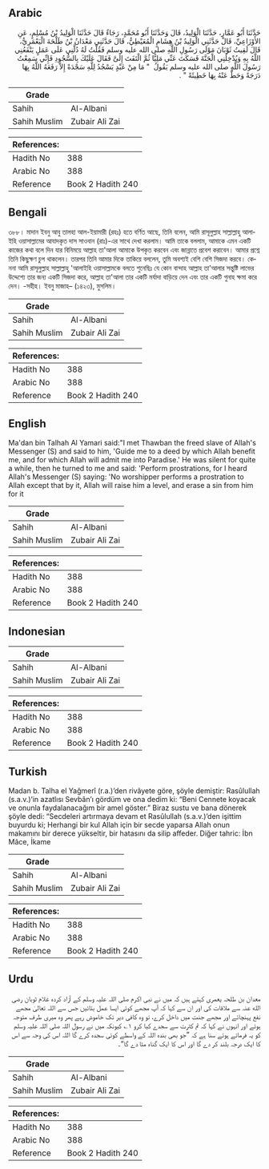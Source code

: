 ## Arabic


<div dir="rtl" lang="ar" style={{fontSize:'larger',backgroundColor:'#f8f9fa',padding:20}}>
حَدَّثَنَا أَبُو عَمَّارٍ، حَدَّثَنَا الْوَلِيدُ، قَالَ وَحَدَّثَنَا أَبُو مُحَمَّدٍ، رَجَاءٌ قَالَ حَدَّثَنَا الْوَلِيدُ بْنُ مُسْلِمٍ، عَنِ الأَوْزَاعِيِّ، قَالَ حَدَّثَنِي الْوَلِيدُ بْنُ هِشَامٍ الْمُعَيْطِيُّ، قَالَ حَدَّثَنِي مَعْدَانُ بْنُ طَلْحَةَ الْيَعْمَرِيُّ، قَالَ لَقِيتُ ثَوْبَانَ مَوْلَى رَسُولِ اللَّهِ صلى الله عليه وسلم فَقُلْتُ لَهُ دُلَّنِي عَلَى عَمَلٍ يَنْفَعُنِي اللَّهُ بِهِ وَيُدْخِلُنِي الْجَنَّةَ فَسَكَتَ عَنِّي مَلِيًّا ثُمَّ الْتَفَتَ إِلَىَّ فَقَالَ عَلَيْكَ بِالسُّجُودِ فَإِنِّي سَمِعْتُ رَسُولَ اللَّهِ صلى الله عليه وسلم يَقُولُ ‏ "‏ مَا مِنْ عَبْدٍ يَسْجُدُ لِلَّهِ سَجْدَةً إِلاَّ رَفَعَهُ اللَّهُ بِهَا دَرَجَةً وَحَطَّ عَنْهُ بِهَا خَطِيئَةً ‏"‏ ‏.‏
</div>
<div style={{backgroundColor:'#f8f9fa',padding:20, marginBottom: 10}}><table> <thead> <tr> <th>Grade</th> <th></th> </tr> </thead> <tbody> <tr><td>Sahih</td><td>Al-Albani</td></tr><tr><td>Sahih Muslim</td><td>Zubair Ali Zai</td></tr></tbody></table><table> <thead> <tr> <th>References:</th> <th></th> </tr> </thead> <tbody><tr><td>Hadith No</td><td>388</td></tr><tr><td>Arabic No</td><td>388</td></tr><tr><td>Reference</td><td>Book 2 Hadith 240</td></tr></tbody></table></div>

## Bengali


<div dir="ltr" lang="bn" style={{fontSize:'larger',backgroundColor:'#f8f9fa',padding:20}}>
৩৮৮। মাদান ইবনু আবু তালহা আল-ইয়ামারী (রহঃ) হতে বর্ণিত আছে, তিনি বলেন, আমি রাসূলুল্লাহ সাল্লাল্লাহু আলাইহি ওয়াসাল্লামের আযাদকৃত দাস সাওবান (রাঃ)-এর সাথে দেখা করলাম। আমি তাকে বললাম, আমাকে এমন একটি কাজের কথা বলে দিন যার বিনিময়ে আল্লাহ তা'আলা আমাকে উপকৃত করবেন এবং জান্নাতে প্রবেশ করাবেন। আমার প্রশ্নে তিনি কিছুক্ষণ চুপ থাকলেন। তারপর তিনি আমার দিকে তাকিয়ে বললেন, তুমি অবশ্যই বেশি বেশি সিজদা করবে। কেননা আমি রাসূলুল্লাহ সাল্লাল্লাহু 'আলাইহি ওয়াসাল্লামকে বলতে শুনেছিঃ যে কোন বান্দাহ আল্লাহ তা'আলার সন্তুষ্টি লাভের উদ্দেশ্যে তার জন্য একটি সিজদা করে, আল্লাহ তা'আলা তার একটি মর্যাদা বাড়িয়ে দেন এবং তার একটি গুনাহ ক্ষমা করে দেন। -সহীহ। ইবনু মাজাহ– (১৪২৩), মুসলিম।
</div>
<div style={{backgroundColor:'#f8f9fa',padding:20, marginBottom: 10}}><table> <thead> <tr> <th>Grade</th> <th></th> </tr> </thead> <tbody> <tr><td>Sahih</td><td>Al-Albani</td></tr><tr><td>Sahih Muslim</td><td>Zubair Ali Zai</td></tr></tbody></table><table> <thead> <tr> <th>References:</th> <th></th> </tr> </thead> <tbody><tr><td>Hadith No</td><td>388</td></tr><tr><td>Arabic No</td><td>388</td></tr><tr><td>Reference</td><td>Book 2 Hadith 240</td></tr></tbody></table></div>

## English


<div dir="ltr" lang="en" style={{fontSize:'larger',backgroundColor:'#f8f9fa',padding:20}}>
Ma'dan bin Talhah Al Yamari said:"I met Thawban the freed slave of Allah's Messenger (S) and said to him, 'Guide me to a deed by which Allah benefit me, and for which Allah will admit me into Paradise.' He was silent for quite a while, then he turned to me and said: 'Perform prostrations, for I heard Allah's Messenger (S) saying: 'No worshipper performs a prostration to Allah except that by it, Allah will raise him a level, and erase a sin from him for it
</div>
<div style={{backgroundColor:'#f8f9fa',padding:20, marginBottom: 10}}><table> <thead> <tr> <th>Grade</th> <th></th> </tr> </thead> <tbody> <tr><td>Sahih</td><td>Al-Albani</td></tr><tr><td>Sahih Muslim</td><td>Zubair Ali Zai</td></tr></tbody></table><table> <thead> <tr> <th>References:</th> <th></th> </tr> </thead> <tbody><tr><td>Hadith No</td><td>388</td></tr><tr><td>Arabic No</td><td>388</td></tr><tr><td>Reference</td><td>Book 2 Hadith 240</td></tr></tbody></table></div>

## Indonesian


<div dir="ltr" lang="id" style={{fontSize:'larger',backgroundColor:'#f8f9fa',padding:20}}>

</div>
<div style={{backgroundColor:'#f8f9fa',padding:20, marginBottom: 10}}><table> <thead> <tr> <th>Grade</th> <th></th> </tr> </thead> <tbody> <tr><td>Sahih</td><td>Al-Albani</td></tr><tr><td>Sahih Muslim</td><td>Zubair Ali Zai</td></tr></tbody></table><table> <thead> <tr> <th>References:</th> <th></th> </tr> </thead> <tbody><tr><td>Hadith No</td><td>388</td></tr><tr><td>Arabic No</td><td>388</td></tr><tr><td>Reference</td><td>Book 2 Hadith 240</td></tr></tbody></table></div>

## Turkish


<div dir="ltr" lang="tr" style={{fontSize:'larger',backgroundColor:'#f8f9fa',padding:20}}>
Madan b. Talha el Yağmerî (r.a.)’den rivâyete göre, şöyle demiştir: Rasûlullah (s.a.v.)’in azatlısı Sevbân’ı gördüm ve ona dedim ki: “Beni Cennete koyacak ve onunla faydalanacağım bir amel göster.” Biraz sustu ve bana dönerek şöyle dedi: “Secdeleri artırmaya devam et Rasûlullah (s.a.v.)’den işittim buyurdu ki; Herhangi bir kul Allah için bir secde yaparsa Allah onun makamını bir derece yükseltir, bir hatasını da silip affeder. Diğer tahric: İbn Mâce, İkame
</div>
<div style={{backgroundColor:'#f8f9fa',padding:20, marginBottom: 10}}><table> <thead> <tr> <th>Grade</th> <th></th> </tr> </thead> <tbody> <tr><td>Sahih</td><td>Al-Albani</td></tr><tr><td>Sahih Muslim</td><td>Zubair Ali Zai</td></tr></tbody></table><table> <thead> <tr> <th>References:</th> <th></th> </tr> </thead> <tbody><tr><td>Hadith No</td><td>388</td></tr><tr><td>Arabic No</td><td>388</td></tr><tr><td>Reference</td><td>Book 2 Hadith 240</td></tr></tbody></table></div>

## Urdu


<div dir="rtl" lang="ur" style={{fontSize:'larger',backgroundColor:'#f8f9fa',padding:20}}>
معدان بن طلحہ یعمری کہتے ہیں کہ میں نے نبی اکرم صلی اللہ علیہ وسلم کے آزاد کردہ غلام ثوبان رضی الله عنہ سے ملاقات کی اور ان سے کہا کہ آپ مجھے کوئی ایسا عمل بتائیں جس سے اللہ تعالیٰ مجھے نفع پہنچائے اور مجھے جنت میں داخل کرے، تو وہ کافی دیر تک خاموش رہے پھر وہ میری طرف متوجہ ہوئے اور انہوں نے کہا کہ تم کثرت سے سجدے کیا کرو ۱؎ کیونکہ میں نے رسول اللہ صلی اللہ علیہ وسلم کو یہ فرماتے ہوئے سنا ہے کہ ”جو بھی بندہ اللہ کے واسطے کوئی سجدہ کرے گا اللہ اس کی وجہ سے اس کا ایک درجہ بلند کر دے گا اور اس کا ایک گناہ مٹا دے گا“۔
</div>
<div style={{backgroundColor:'#f8f9fa',padding:20, marginBottom: 10}}><table> <thead> <tr> <th>Grade</th> <th></th> </tr> </thead> <tbody> <tr><td>Sahih</td><td>Al-Albani</td></tr><tr><td>Sahih Muslim</td><td>Zubair Ali Zai</td></tr></tbody></table><table> <thead> <tr> <th>References:</th> <th></th> </tr> </thead> <tbody><tr><td>Hadith No</td><td>388</td></tr><tr><td>Arabic No</td><td>388</td></tr><tr><td>Reference</td><td>Book 2 Hadith 240</td></tr></tbody></table></div>